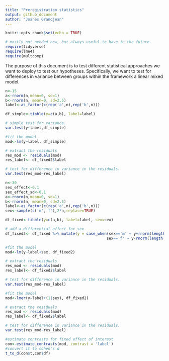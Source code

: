 ```yaml
---
title: "Preregistration statistics"
output: github_document
author: "Joanes Grandjean"
---
```


```r
knitr::opts_chunk$set(echo = TRUE)
```

```r
# mostly not needed now, but always useful to have in the future. 
require(tidyverse)
require(lme4)
require(multcomp)
```


The purpose of this document is to test different statistical approaches we want to deploy to test our hypotheses. Specifically, we want to test for differences in variance between groups within the framework a linear mixed model. 

```r
n<-15
a<-rnorm(n,mean=0, sd=1)
b<-rnorm(n, mean=0, sd=2.5)
label<-as_factor(c(rep('a',n),rep('b',n)))

df_simple<-tibble(y=c(a,b), label=label)

```


```r
# simple test for variance. 
var.test(y~label,df_simple)
```
```r
#fit the model
mod<-lm(y~label, df_simple)

# extract the residuals
res_mod <- residuals(mod)
res_label<- df_fixed2$label

# test for difference in variance in the residuals.
var.test(res_mod~res_label)

```


```r
n<-30
sex_effect<-0.1
sex_effect_sd<-0.1
a<-rnorm(n,mean=0, sd=1)
b<-rnorm(n, mean=0, sd=2.5)
label<-as_factor(c(rep('a',n),rep('b',n)))
sex<-sample(c('m','f'),2*n,replace=TRUE)

df_fixed<-tibble(y=c(a,b), label=label, sex=sex)

# add a differential effect for sex
df_fixed2<- df_fixed %>% mutate(y = case_when(sex=='m' ~ y+rnorm(length(.$sex=='m'),sex_effect,sex_effect_sd),
                                             sex=='f' ~ y-rnorm(length(.$sex=='f'),sex_effect,sex_effect_sd)))

```

```r
#fit the model
mod<-lm(y~label+sex, df_fixed2)

# extract the residuals
res_mod <- residuals(mod)
res_label<- df_fixed2$label

# test for difference in variance in the residuals.
var.test(res_mod~res_label)

```


```r
#fit the model
mod<-lmer(y~label+(1|sex), df_fixed2)

# extract the residuals
res_mod <- residuals(mod)
res_label<- df_fixed2$label

# test for difference in variance in the residuals.
var.test(res_mod~res_label)

```
```r
#estimate contrasts for fixed effect of interest
con<-estimate_contrasts(mod, contrast = 'label')
#convert it to cohen's d
t_to_d(con$t,con$df)

```

